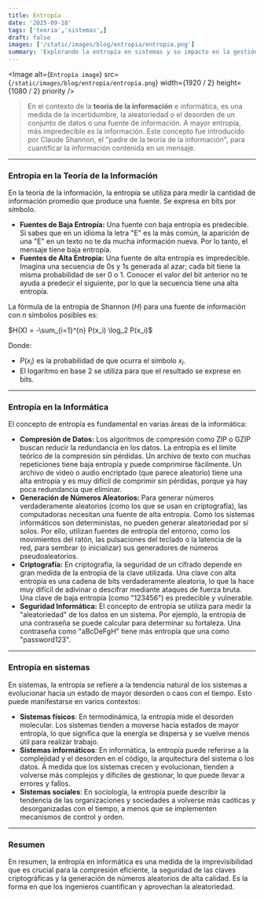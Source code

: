 ```yaml
---
title: Entropía
date: '2025-09-18'
tags: ['teoria','sistemas',]
draft: false
images: ['/static/images/blog/entropia/entropia.png']
summary: 'Explorando la entropía en sistemas y su impacto en la gestión de aplicaciones.'
---
```


<Image
  alt={`Entropía image`}
  src={`/static/images/blog/entropia/entropia.png`}
  width={1920 / 2}
  height={1080 / 2}
  priority
/>

>En el contexto de la **teoría de la información** e informática, es una medida de la incertidumbre, la aleatoriedad o el desorden de un conjunto de datos o una fuente de información. A mayor entropía, más impredecible es la información. Este concepto fue introducido por Claude Shannon, el "padre de la teoría de la información", para cuantificar la información contenida en un mensaje.

---

### Entropía en la Teoría de la Información

En la teoría de la información, la entropía se utiliza para medir la cantidad de información promedio que produce una fuente. Se expresa en bits por símbolo.

* **Fuentes de Baja Entropía:** Una fuente con baja entropía es predecible. Si sabes que en un idioma la letra "E" es la más común, la aparición de una "E" en un texto no te da mucha información nueva. Por lo tanto, el mensaje tiene baja entropía.
* **Fuentes de Alta Entropía:** Una fuente de alta entropía es impredecible. Imagina una secuencia de 0s y 1s generada al azar; cada bit tiene la misma probabilidad de ser 0 o 1. Conocer el valor del bit anterior no te ayuda a predecir el siguiente, por lo que la secuencia tiene una alta entropía.

La fórmula de la entropía de Shannon ($H$) para una fuente de información con $n$ símbolos posibles es:

$H(X) = -\sum_{i=1}^{n} P(x_i) \log_2 P(x_i)$

Donde:
* $P(x_i)$ es la probabilidad de que ocurra el símbolo $x_i$.
* El logaritmo en base 2 se utiliza para que el resultado se exprese en bits.

---

### Entropía en la Informática

El concepto de entropía es fundamental en varias áreas de la informática:

* **Compresión de Datos:** Los algoritmos de compresión como ZIP o GZIP buscan reducir la redundancia en los datos. La entropía es el límite teórico de la compresión sin pérdidas. Un archivo de texto con muchas repeticiones tiene baja entropía y puede comprimirse fácilmente. Un archivo de video o audio encriptado (que parece aleatorio) tiene una alta entropía y es muy difícil de comprimir sin pérdidas, porque ya hay poca redundancia que eliminar.
* **Generación de Números Aleatorios:** Para generar números verdaderamente aleatorios (como los que se usan en criptografía), las computadoras necesitan una fuente de alta entropía. Como los sistemas informáticos son deterministas, no pueden generar aleatoriedad por sí solos. Por ello, utilizan fuentes de entropía del entorno, como los movimientos del ratón, las pulsaciones del teclado o la latencia de la red, para sembrar (o inicializar) sus generadores de números pseudoaleatorios. 
* **Criptografía:** En criptografía, la seguridad de un cifrado depende en gran medida de la entropía de la clave utilizada. Una clave con alta entropía es una cadena de bits verdaderamente aleatoria, lo que la hace muy difícil de adivinar o descifrar mediante ataques de fuerza bruta. Una clave de baja entropía (como "123456") es predecible y vulnerable.
* **Seguridad Informática:** El concepto de entropía se utiliza para medir la "aleatoriedad" de los datos en un sistema. Por ejemplo, la entropía de una contraseña se puede calcular para determinar su fortaleza. Una contraseña como "aBcDeFgH" tiene más entropía que una como "password123".

---

### Entropía en sistemas

En sistemas, la entropía se refiere a la tendencia natural de los sistemas a evolucionar hacia un estado de mayor desorden o caos con el tiempo. Esto puede manifestarse en varios contextos:
- **Sistemas físicos**: En termodinámica, la entropía mide el desorden molecular. Los sistemas tienden a moverse hacia estados de mayor entropía, lo que significa que la energía se dispersa y se vuelve menos útil para realizar trabajo.
- **Sistemas informáticos**: En informática, la entropía puede referirse a la complejidad y el desorden en el código, la arquitectura del sistema o los datos. A medida que los sistemas crecen y evolucionan, tienden a volverse más complejos y difíciles de gestionar, lo que puede llevar a errores y fallos.
- **Sistemas sociales**: En sociología, la entropía puede describir la tendencia de las organizaciones y sociedades a volverse más caóticas y desorganizadas con el tiempo, a menos que se implementen mecanismos de control y orden.

---

### Resumen

En resumen, la entropía en informática es una medida de la imprevisibilidad que es crucial para la compresión eficiente, la seguridad de las claves criptográficas y la generación de números aleatorios de alta calidad. Es la forma en que los ingenieros cuantifican y aprovechan la aleatoriedad.